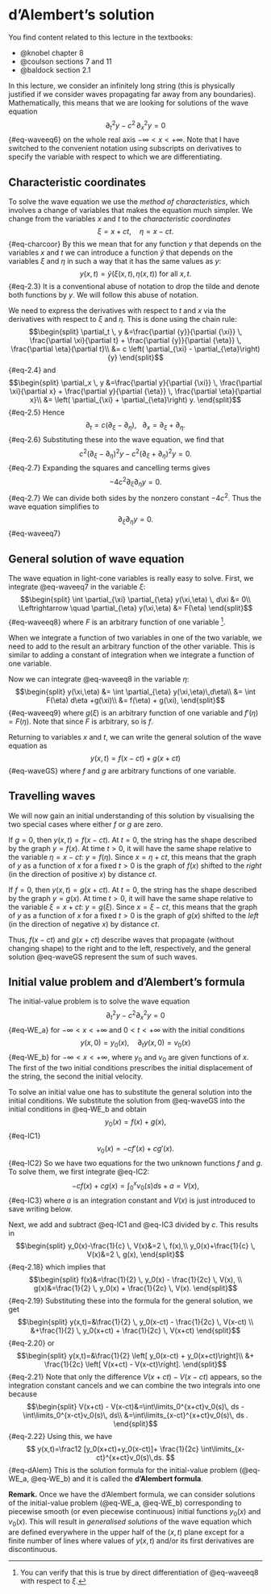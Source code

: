 # d'Alembert's solution

You find content related to this lecture in the textbooks:

- @knobel chapter 8
- @coulson sections 7 and 11
- @baldock section 2.1

In this lecture, we consider an infinitely long string (this is physically
justified if we consider waves propagating far away from any boundaries).
Mathematically, this means that we are looking for solutions of the wave
equation
$$
 \partial_t^2 y - c^2\, \partial_{x}^2 y=0
$${#eq-waveeq6}
on the whole real axis $-\infty<x<+\infty.$ Note that I have switched to the
convenient notation using subscripts on derivatives to specify the variable with
respect to which we are differentiating.

## Characteristic coordinates

To solve the wave equation we use the _method of characteristics_, which
involves a change of variables that makes the equation much simpler. We change
from the variables $x$ and $t$ to the _characteristic coordinates_
$$
  \xi=x+ct,\quad \eta=x-ct.
$${#eq-charcoor}
By this we mean that for any function $y$ that depends on the variables $x$ and
$t$ we can introduce a function $\tilde{y}$ that depends on the variables $\xi$
and $\eta$ in such a way that it has the same values as $y$:
$$
y(x,t)=\tilde{y}(\xi(x,t), \eta(x,t)) \text{ for all }x,t.
$${#eq-2.3}
It is a conventional abuse of notation to drop the tilde and denote both
functions by $y$. We will follow this abuse of notation.

We need to express the derivatives with respect to $t$ and $x$ via the
derivatives with respect to $\xi$ and $\eta$. This is done using the chain rule:
$$\begin{split}
\partial_t \, y 
&=\frac{\partial {y}}{\partial {\xi}} \, \frac{\partial \xi}{\partial t} +
\frac{\partial {y}}{\partial {\eta}} \, \frac{\partial \eta}{\partial t}\\
&= c \left( \partial_{\xi} -  \partial_{\eta}\right) {y}
\end{split}$${#eq-2.4}
and
$$\begin{split}
\partial_x \, y 
&=\frac{\partial y}{\partial {\xi}} \, \frac{\partial \xi}{\partial x} +
\frac{\partial y}{\partial {\eta}} \, \frac{\partial \eta}{\partial x}\\
&= \left( \partial_{\xi} +  \partial_{\eta}\right) y.
\end{split}$${#eq-2.5}
Hence
$$
 \partial_t = c \left( \partial_{\xi} -  \partial_{\eta}\right),~~~
 \partial_x =  \partial_{\xi} +  \partial_{\eta}.
$${#eq-2.6}
Substituting these into the wave equation, we find that
$$
c^2\left(\partial_{\xi} - \partial_{\eta}\right)^2 y - 
c^2\left(\partial_{\xi} + \partial_{\eta}\right)^2 y = 0.
$${#eq-2.7}
Expanding the squares and cancelling terms gives
$$
-4c^2 \partial_{\xi} \partial_{\eta} y = 0.
$${#eq-2.7}
We can divide both sides by the nonzero constant $-4c^2$. Thus the wave
equation simplifies to
$$
\partial_{\xi} \partial_{\eta} y = 0 .
$$ {#eq-waveeq7}

## General solution of wave equation

The wave equation in light-cone variables is really easy to solve. First, we
integrate  @eq-waveeq7 in the variable $\xi$:
$$\begin{split}
\int \partial_{\xi} \partial_{\eta} y(\xi,\eta) \, d\xi &= 0\\
\Leftrightarrow \quad \partial_{\eta} y(\xi,\eta) &= F(\eta)
\end{split}$${#eq-waveeq8}
where $F$ is an arbitrary function of one variable ^[You can verify that this is
true by direct differentiation of @eq-waveeq8 with respect to $\xi$.]. 

::: {.callout-note}
When we integrate a function of two variables in one of the two variable, we
need to add to the result an arbitrary function of the other variable. This is
similar to adding a constant of integration when we integrate a function of one
variable.
:::

Now we can integrate @eq-waveeq8 in the variable $\eta$:
$$\begin{split}
 y(\xi,\eta) &= \int \partial_{\eta} y(\xi,\eta)\,d\eta\\
 &= \int F(\eta) d\eta +g(\xi)\\
 &= f(\eta) + g(\xi),
\end{split}$${#eq-waveeq9}
where $g(\xi)$ is an arbitrary function of one variable and $f'(\eta)=F(\eta)$.
Note that since $F$ is arbitrary, so is $f$. 

Returning to variables $x$ and $t$, we can write the general solution of the
wave equation as
$$
y(x,t) = f(x-ct) + g(x+ct)
$${#eq-waveGS}
where $f$ and $g$ are arbitrary functions of one variable.

## Travelling waves
We will now gain an initial understanding of this solution by visualising the
two special cases where either $f$ or $g$ are zero.

If $g = 0$, then $y(x,t)=f(x-ct)$. At $t=0$, the string has the shape described
by the graph $y=f(x)$. At time $t>0$, it will have the same shape relative to
the variable $\eta=x-ct$: $y=f(\eta)$. Since $x=\eta + ct$, this means that the
graph of $y$ as a function of $x$ for a fixed $t>0$ is the graph of $f(x)$
shifted to the _right_ (in the direction of positive $x$) by distance $ct$.

If $f = 0$, then $y(x,t)=g(x+ct)$. At $t=0$, the string has the shape described
by the graph $y=g(x)$. At time $t>0$, it will have the same shape relative to
the variable $\xi=x+ct$: $y=g(\xi)$. Since $x=\xi - ct$, this means that the
graph of $y$ as a function of $x$ for a fixed $t>0$ is the graph of $g(x)$
shifted to the _left_ (in the direction of negative $x$) by distance $ct$.

Thus, $f(x-ct)$ and $g(x+ct)$ describe waves that propagate (without changing
shape) to the right and to the left, respectively, and the general solution
@eq-waveGS represent the sum of such waves.

## Initial value problem  and d'Alembert's formula

The initial-value problem is to solve the wave equation
$$
  \partial_t^2 y - c^2 \partial_x^2 y =0
$${#eq-WE_a}
for $-\infty <x<+\infty$ and $0<t<+\infty$ with the initial conditions
$$
   y(x,0)=y_0(x),\quad \partial_t y(x,0)=v_0(x)
$${#eq-WE_b}
for $-\infty <x<+\infty$, where $y_0$ and $v_0$ are given functions of $x$. The
first of the two initial conditions prescribes the initial displacement of the
string, the second the initial velocity.

To solve an initial value one has to substitute the
general solution into the initial conditions. We substitute the solution
from @eq-waveGS into the initial conditions in @eq-WE_b and obtain
$$y_0(x)=f(x)+g(x),$${#eq-IC1}
$$v_0(x)=-cf'(x) + cg'(x).$${#eq-IC2}
So we have two equations for the two unknown functions $f$ and $g$. To solve
them, we first integrate  @eq-IC2:
$$
-c f(x)+c g(x) = \int_0^x v_0(s)ds + a = V(x),
$${#eq-IC3}
where $a$ is an integration constant and $V(x)$ is just introduced to save
writing below.

Next, we add and subtract @eq-IC1 and @eq-IC3 divided by $c.$ This results in
$$\begin{split}
y_0(x)-\frac{1}{c} \, V(x)&=2 \, f(x),\\
y_0(x)+\frac{1}{c} \, V(x)&=2 \, g(x),
\end{split}$${#eq-2.18}
which implies that
$$\begin{split}
f(x)&=\frac{1}{2} \, y_0(x) - \frac{1}{2c} \, V(x), \\
g(x)&=\frac{1}{2} \, y_0(x) + \frac{1}{2c} \, V(x).
\end{split}$${#eq-2.19}
Substituting these into the formula for the general solution, we get
$$\begin{split}
y(x,t)=&\frac{1}{2} \, y_0(x-ct) - \frac{1}{2c} \, V(x-ct) \\
&+\frac{1}{2} \, y_0(x+ct) + \frac{1}{2c} \, V(x+ct)
\end{split}$${#eq-2.20}
or
$$\begin{split}
y(x,t)=&\frac{1}{2} \left[ y_0(x-ct) + y_0(x+ct)\right]\\
&+ \frac{1}{2c} \left[ V(x+ct) - V(x-ct)\right].
\end{split}$${#eq-2.21}
Note that only the difference $V(x+ct) - V(x-ct)$ appears, so the
integration constant cancels and we can combine the two integrals into one
because
$$\begin{split}
V(x+ct) - V(x-ct)&=\int\limits_0^{x+ct}v_0(s)\, ds - \int\limits_0^{x-ct}v_0(s)\, ds\\
&=\int\limits_{x-ct}^{x+ct}v_0(s)\, ds .
\end{split}$${#eq-2.22}
Using this, we have
$$
  y(x,t)=\frac12 [y_0(x+ct)+y_0(x-ct)]+
  \frac{1}{2c}
  \int\limits_{x-ct}^{x+ct}v_0(s)\,ds.
$${#eq-dAlem}
This is the solution formula for the initial-value problem (@eq-WE_a, @eq-WE_b) and it is called the __d'Alembert formula__.


__Remark.__ Once we have the d'Alembert formula, we can consider solutions of
the initial-value problem (@eq-WE_a, @eq-WE_b) corresponding to piecewise
smooth (or even piecewise continuous) initial functions $y_0(x)$ and $v_0(x)$.
This will result in _generalised solutions_ of the wave equation which are
defined everywhere in the upper half of the $(x,t)$ plane except for a finite
number of lines where values of $y(x,t)$ and/or its first derivatives are
discontinuous.